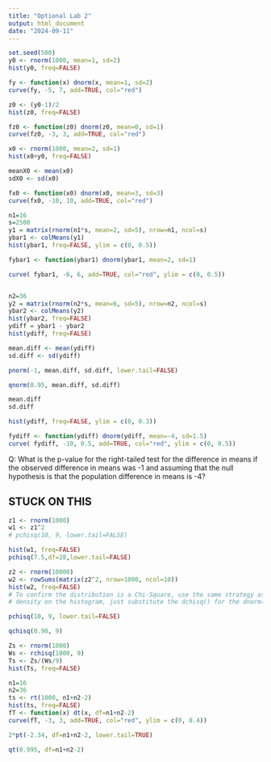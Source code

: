 ```yaml
---
title: "Optional Lab 2"
output: html_document
date: "2024-09-11"
---
```


```r
set.seed(500)
y0 <- rnorm(1000, mean=1, sd=2)
hist(y0, freq=FALSE)
```

```r
fy <- function(x) dnorm(x, mean=1, sd=2)
curve(fy, -5, 7, add=TRUE, col="red")
```

```r
z0 <- (y0-1)/2
hist(z0, freq=FALSE)

fz0 <- function(z0) dnorm(z0, mean=0, sd=1)
curve(fz0, -3, 3, add=TRUE, col="red")
```

```r
x0 <- rnorm(1000, mean=2, sd=1)
hist(x0+y0, freq=FALSE)

meanX0 <- mean(x0)
sdX0 <- sd(x0)

fx0 <- function(x0) dnorm(x0, mean=3, sd=3)
curve(fx0, -10, 10, add=TRUE, col="red")
```


```r
n1=16
s=2500
y1 = matrix(rnorm(n1*s, mean=2, sd=5), nrow=n1, ncol=s)
ybar1 <- colMeans(y1)
hist(ybar1, freq=FALSE, ylim = c(0, 0.5))

fybar1 <- function(ybar1) dnorm(ybar1, mean=2, sd=1)

curve( fybar1, -6, 6, add=TRUE, col="red", ylim = c(0, 0.5))


n2=36
y2 = matrix(rnorm(n2*s, mean=6, sd=5), nrow=n2, ncol=s)
ybar2 <- colMeans(y2)
hist(ybar2, freq=FALSE)
ydiff = ybar1 - ybar2
hist(ydiff, freq=FALSE)
```

```r
mean.diff <- mean(ydiff)
sd.diff <- sd(ydiff)
```

```r
pnorm(-1, mean.diff, sd.diff, lower.tail=FALSE)
```

```r
qnorm(0.95, mean.diff, sd.diff)
```

```r
mean.diff
sd.diff
```

```r
hist(ydiff, freq=FALSE, ylim = c(0, 0.3))

fydiff <- function(ydiff) dnorm(ydiff, mean=-4, sd=1.5)
curve( fydiff, -10, 0.5, add=TRUE, col="red", ylim = c(0, 0.5))
```

Q: What is the p-value for the right-tailed test for the difference in means if the observed difference in means was -1 and assuming that the null hypothesis is that the population difference in means is -4?

## STUCK ON THIS

```r
z1 <- rnorm(1000)
w1 <- z1^2
# pchisq(10, 9, lower.tail=FALSE)

hist(w1, freq=FALSE)
pchisq(7.5,df=28,lower.tail=FALSE)
```

```r
z2 <- rnorm(10000)
w2 <- rowSums(matrix(z2^2, nrow=1000, ncol=10))
hist(w2, freq=FALSE)
# To confirm the distribution is a Chi-Square, use the same strategy as above to overlay the
# density on the histogram, just substitute the dchisq() for the dnorm() function.
```

```r
pchisq(10, 9, lower.tail=FALSE)
```

```r
qchisq(0.90, 9)
```

```r
Zs <- rnorm(1000)
Ws <- rchisq(1000, 9)
Ts <- Zs/(Ws/9)
hist(Ts, freq=FALSE)
```

```r
n1=16
n2=36
ts <- rt(1000, n1+n2-2)
hist(ts, freq=FALSE)
fT <- function(x) dt(x, df=n1+n2-2)
curve(fT, -3, 3, add=TRUE, col="red", ylim = c(0, 0.4))
```

```r
2*pt(-2.34, df=n1+n2-2, lower.tail=TRUE)
```

```r
qt(0.995, df=n1+n2-2)
```